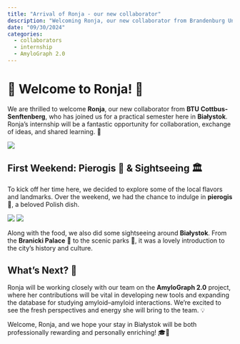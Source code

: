 ```yaml
---
title: "Arrival of Ronja - our new collaborator"
description: "Welcoming Ronja, our new collaborator from Brandenburg University of Technology Cottbus-Senftenberg, who joins our group for her practical semester."
date: "09/30/2024"
categories:
  - collaborators
  - internship
  - AmyloGraph 2.0
---
```


# 🎉 Welcome to Ronja! 🎉

We are thrilled to welcome **Ronja**, our new collaborator from **BTU Cottbus-Senftenberg**, who has joined us for a practical semester here in **Białystok**. Ronja’s internship will be a fantastic opportunity for collaboration, exchange of ideas, and shared learning. 🤝

![](../fig/ppl/rt.jpg)   

## First Weekend: Pierogis 🥟 & Sightseeing 🏛️

To kick off her time here, we decided to explore some of the local flavors and landmarks. Over the weekend, we had the chance to indulge in **pierogis** 🥟, a beloved Polish dish.

![](../fig/posts/2024_09_30/DSC_3612.jpeg)
![](../fig/posts/2024_09_30/20240929_145604.jpg)

Along with the food, we also did some sightseeing around **Białystok**. From the **Branicki Palace** 🏰 to the scenic parks 🌳, it was a lovely introduction to the city’s history and culture.

## What’s Next? 🚀

Ronja will be working closely with our team on the **AmyloGraph 2.0** project, where her contributions will be vital in developing new tools and expanding the database for studying amyloid–amyloid interactions. We’re excited to see the fresh perspectives and energy she will bring to the team. 💡

Welcome, Ronja, and we hope your stay in Białystok will be both professionally rewarding and personally enriching! 🎓🌟
